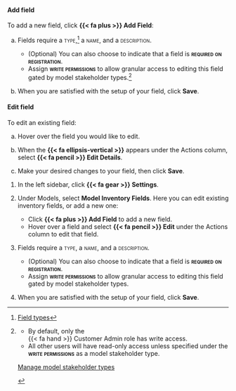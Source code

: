 :::: {.content-visible unless-format="revealjs"}

::: {.panel-tabset}

#### Add field

To add a new field, click **{{< fa plus >}} Add Field**:

a. Fields require a [type]{.smallcaps},^[[Field types](#field-types)] a [name]{.smallcaps}, and a [description]{.smallcaps}.

    - (Optional) You can also choose to indicate that a field is **[required on registration]{.smallcaps}**.
    - Assign **[write permissions]{.smallcaps}** to allow granular access to editing this field gated by model stakeholder types.[^edit-fields]

a. When you are satisfied with the setup of your field, click **Save**.

#### Edit field

To edit an existing field:

a. Hover over the field you would like to edit.

a. When the **{{< fa ellipsis-vertical >}}** appears under the Actions column, select **{{< fa pencil >}} Edit Details**.

a. Make your desired changes to your field, then click **Save**.

:::


<!-- ADDITIONAL FOOTNOTES -->

[^edit-fields]:

    ::: {.callout title="Leave this field blank to leave permissions as default."}
    - By default, only the <br>[{{< fa hand >}} Customer Admin]{.bubble} role has write access.
    - All other users will have read-only access unless specified under the **[write permissions]{.smallcaps}** as a model stakeholder type.

    ::: {.tc}
    [Manage model stakeholder types](/guide/configuration/manage-model-stakeholder-types.qmd)

    :::
    
    :::

::::

:::: {.content-hidden unless-format="revealjs"}
1. In the left sidebar, click **{{< fa gear >}} Settings**. 

1. Under Models, select **Model Inventory Fields**. Here you can edit existing inventory fields, or add a new one:

    - Click **{{< fa plus >}} Add Field** to add a new field.
    - Hover over a field and select **{{< fa pencil >}} Edit** under the Actions column to edit that field.

1. Fields require a [type]{.smallcaps}, a [name]{.smallcaps}, and a [description]{.smallcaps}.

    - (Optional) You can also choose to indicate that a field is **[required on registration]{.smallcaps}**.
    - Assign **[write permissions]{.smallcaps}** to allow granular access to editing this field gated by model stakeholder types.

1. When you are satisfied with the setup of your field, click **Save**.

::::


